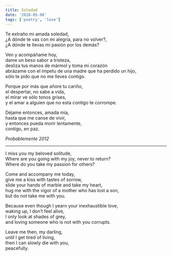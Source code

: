 ```yaml
---
title: Soledad
date: '2018-05-08'
tags: ['poetry', 'love']
---
```


<div className="italic">
Te extraño mi amada soledad,<br/>
¿A dónde te vas con mi alegría, para no volver?,<br/>
¿A dónde te llevas mi pasión por los demás?<br/>

Ven y acompáñame hoy,<br/>
dame un beso sabor a tristeza,<br/>
desliza tus manos de mármol y toma mi corazón<br/>
abrázame con el ímpetu de una madre que ha perdido un hijo,<br/>
sólo te pido que no me lleves contigo.<br/>

Porque por más que añore tu cariño,<br/>
el despertar, no sabe a vida,<br/>
el mirar ve sólo tonos grises,<br/>
y el amar a alguien que no esta contigo te corrompe.<br/>

Déjame entonces, amada mía,<br/>
hasta que me canse de vivir,<br/>
y entonces pueda morir lentamente,<br/>
contigo, en paz.
</div>

*Probablemente 2012*

***

<div className="italic">
I miss you my beloved solitude,<br/>
Where are you going with my joy, never to return?<br/>
Where do you take my passion for others?<br/>

Come and accompany me today,<br/>
give me a kiss with tastes of sorrow,<br/>
slide your hands of marble and take my heart,<br/>
hug me with the vigor of a mother who has lost a son,<br/>
but do not take me with you.<br/>

Because even though I yearn your inexhaustible love,<br/>
waking up, I don’t feel alive,<br/>
I only look at shades of grey,<br/>
and loving someone who is not with you corrupts.<br/>

Leave me then, my darling,<br/>
until I get tired of living,<br/>
then I can slowly die with you,<br/>
peacefully.<br/>
</div>